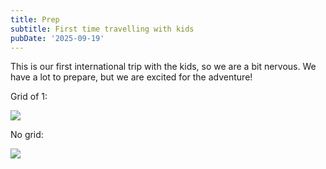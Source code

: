 ```yaml
---
title: Prep
subtitle: First time travelling with kids
pubDate: '2025-09-19'
---
```



This is our first international trip with the kids, so we are a bit nervous. We have a lot to prepare, but we are excited for the adventure!

Grid of 1:

<Grid>
  <Img originalAspectRatio src="blog/uvgti3lzvasyba20vy8h.jpg" />
</Grid>

No grid:

<Img originalAspectRatio src="blog/uvgti3lzvasyba20vy8h.jpg" />
